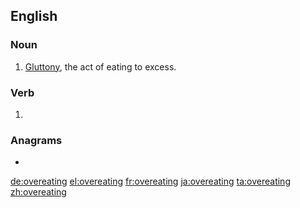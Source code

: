 ==English==

===Noun===
{{en-noun|-}}

# [[gluttony|Gluttony]], the act of eating to excess.

===Verb===
{{head|en|present participle}}

# {{present participle of|overeat|lang=en|nocat=1}}

===Anagrams===
* {{l|en|envigorate}}

[[de:overeating]]
[[el:overeating]]
[[fr:overeating]]
[[ja:overeating]]
[[ta:overeating]]
[[zh:overeating]]